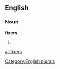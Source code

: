 ==English==

===Noun===
'''fixers'''

# {{plural of|[[fixer]]}}

[[Category:English plurals]]

[[ar:fixers]]